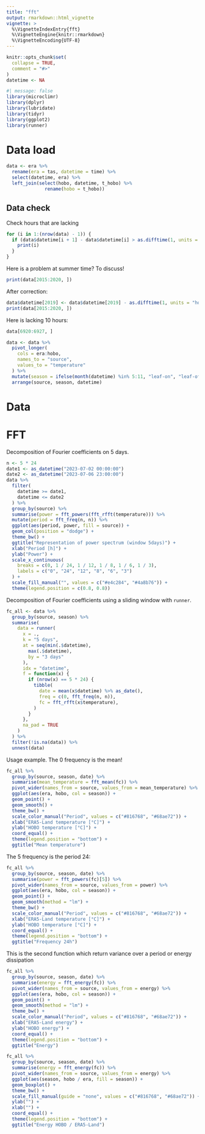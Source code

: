 ```yaml
---
title: "fft"
output: rmarkdown::html_vignette
vignette: >
  %\VignetteIndexEntry{fft}
  %\VignetteEngine{knitr::rmarkdown}
  %\VignetteEncoding{UTF-8}
---
```


```r
knitr::opts_chunk$set(
  collapse = TRUE,
  comment = "#>"
)
datetime <- NA
```

```r
#| message: false
library(microclimr)
library(dplyr)
library(lubridate)
library(tidyr)
library(ggplot2)
library(runner)
```

# Data load

```r
data <- era %>%
  rename(era = tas, datetime = time) %>%
  select(datetime, era) %>%
  left_join(select(hobo, datetime, t_hobo) %>%
              rename(hobo = t_hobo))
```

## Data check

Check hours that are lacking

```r
for (i in 1:(nrow(data) - 1)) {
  if (data$datetime[i + 1] - data$datetime[i] > as.difftime(1, units = "hours")) { # nolint
    print(i)
  }
}
```

Here is a problem at summer time? To discuss!

```r
print(data[2015:2020, ])
```

After correction:

```r
data$datetime[2019] <- data$datetime[2019] - as.difftime(1, units = "hours")
print(data[2015:2020, ])
```

Here is lacking 10 hours:

```r
data[6920:6927, ]
```

```r
data <- data %>%
  pivot_longer(
    cols = era:hobo,
    names_to = "source",
    values_to = "temperature"
  ) %>%
  mutate(season = ifelse(month(datetime) %in% 5:11, "leaf-on", "leaf-off")) %>%
  arrange(source, season, datetime)
```

# Data

# FFT

Decomposition of Fourier coefficients on 5 days.

```r
n <- 5 * 24
date1 <- as_datetime("2023-07-02 00:00:00")
date2 <- as_datetime("2023-07-06 23:00:00")
data %>%
  filter(
    datetime >= date1,
    datetime <= date2
  ) %>%
  group_by(source) %>%
  summarise(power = fft_powers(fft_rfft(temperature))) %>%
  mutate(period = fft_freq(n, n)) %>%
  ggplot(aes(period, power, fill = source)) +
  geom_col(position = "dodge") +
  theme_bw() +
  ggtitle("Representation of power spectrum (window 5days)") +
  xlab("Period [h]") +
  ylab("Power") +
  scale_x_continuous(
    breaks = c(0, 1 / 24, 1 / 12, 1 / 8, 1 / 6, 1 / 3),
    labels = c("0", "24", "12", "8", "6", "3")
  ) +
  scale_fill_manual("", values = c("#e4c284", "#4a8b76")) +
  theme(legend.position = c(0.8, 0.8))
```

Decomposition of Fourier coefficients using a sliding window with `runner`.

```r
fc_all <- data %>%
  group_by(source, season) %>%
  summarise(
    data = runner(
      x = .,
      k = "5 days",
      at = seq(min(.$datetime),
        max(.$datetime),
        by = "3 days"
      ),
      idx = "datetime",
      f = function(x) {
        if (nrow(x) == 5 * 24) {
          tibble(
            date = mean(x$datetime) %>% as_date(),
            freq = c(0, fft_freq(n, n)),
            fc = fft_rfft(x$temperature),
          )
        }
      },
      na_pad = TRUE
    )
  ) %>%
  filter(!is.na(data)) %>%
  unnest(data)
```

Usage example. The 0 frequency is the mean!

```r
fc_all %>%
  group_by(source, season, date) %>%
  summarise(mean_temperature = fft_mean(fc)) %>%
  pivot_wider(names_from = source, values_from = mean_temperature) %>%
  ggplot(aes(era, hobo, col = season)) +
  geom_point() +
  geom_smooth() +
  theme_bw() +
  scale_color_manual("Period", values = c("#816768", "#68ae72")) +
  xlab("ERA5-Land temperature [°C]") +
  ylab("HOBO temperature [°C]") +
  coord_equal() +
  theme(legend.position = "bottom") +
  ggtitle("Mean temperature")
```

The 5 frequency is the period 24:

```r
fc_all %>%
  group_by(source, season, date) %>%
  summarise(power = fft_powers(fc)[5]) %>%
  pivot_wider(names_from = source, values_from = power) %>%
  ggplot(aes(era, hobo, col = season)) +
  geom_point() +
  geom_smooth(method = "lm") +
  theme_bw() +
  scale_color_manual("Period", values = c("#816768", "#68ae72")) +
  xlab("ERA5-Land temperature [°C]") +
  ylab("HOBO temperature [°C]") +
  coord_equal() +
  theme(legend.position = "bottom") +
  ggtitle("Frequency 24h")
```

This is the second function which return variance over a period or energy dissipation

```r
fc_all %>%
  group_by(source, season, date) %>%
  summarise(energy = fft_energy(fc)) %>%
  pivot_wider(names_from = source, values_from = energy) %>%
  ggplot(aes(era, hobo, col = season)) +
  geom_point() +
  geom_smooth(method = "lm") +
  theme_bw() +
  scale_color_manual("Period", values = c("#816768", "#68ae72")) +
  xlab("ERA5-Land energy") +
  ylab("HOBO energy") +
  coord_equal() +
  theme(legend.position = "bottom") +
  ggtitle("Energy")
```

```r
fc_all %>%
  group_by(source, season, date) %>%
  summarise(energy = fft_energy(fc)) %>%
  pivot_wider(names_from = source, values_from = energy) %>%
  ggplot(aes(season, hobo / era, fill = season)) +
  geom_boxplot() +
  theme_bw() +
  scale_fill_manual(guide = "none", values = c("#816768", "#68ae72")) +
  ylab("") +
  xlab("") +
  coord_equal() +
  theme(legend.position = "bottom") +
  ggtitle("Energy HOBO / ERA5-Land")
```
